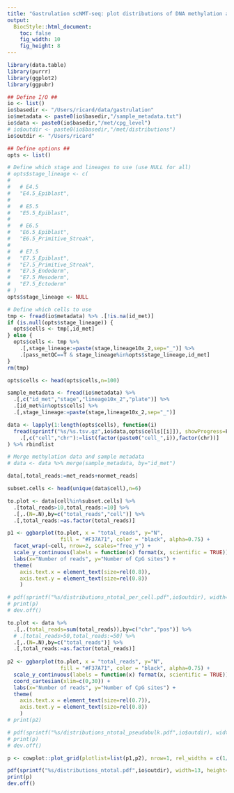 ```yaml
---
title: "Gastrulation scNMT-seq: plot distributions of DNA methylation at the CpG level"
output:
  BiocStyle::html_document: 
    toc: false
    fig_width: 10
    fig_height: 8
---
```


```r
library(data.table)
library(purrr)
library(ggplot2)
library(ggpubr)
```

```r

## Define I/O ##
io <- list()
io$basedir <- "/Users/ricard/data/gastrulation"
io$metadata <- paste0(io$basedir,"/sample_metadata.txt")
io$data <- paste0(io$basedir,"/met/cpg_level")
# io$outdir <- paste0(io$basedir,"/met/distributions")
io$outdir <- "/Users/ricard"

## Define options ##
opts <- list()

# Define which stage and lineages to use (use NULL for all)
# opts$stage_lineage <- c(
#   
#   # E4.5
#   "E4.5_Epiblast",
#   
#   # E5.5
#   "E5.5_Epiblast",
#   
#   # E6.5
#   "E6.5_Epiblast",
#   "E6.5_Primitive_Streak",
#   
#   # E7.5
#   "E7.5_Epiblast",
#   "E7.5_Primitive_Streak",
#   "E7.5_Endoderm",
#   "E7.5_Mesoderm",
#   "E7.5_Ectoderm"
# )
opts$stage_lineage <- NULL

# Define which cells to use
tmp <- fread(io$metadata) %>% .[!is.na(id_met)] 
if (is.null(opts$stage_lineage)) {
  opts$cells <- tmp[,id_met]
} else {
  opts$cells <- tmp %>%
    .[,stage_lineage:=paste(stage,lineage10x_2,sep="_")] %>%
    .[pass_metQC==T & stage_lineage%in%opts$stage_lineage,id_met]
}
rm(tmp)
```

```r
opts$cells <- head(opts$cells,n=100)
```

<!-- Load sample metadata -->
```r
sample_metadata <- fread(io$metadata) %>% 
  .[,c("id_met","stage","lineage10x_2","plate")] %>%
  .[id_met%in%opts$cells] %>%
  .[,stage_lineage:=paste(stage,lineage10x_2,sep="_")]
```

<!-- Load DNA methylation data  -->
```r
data <- lapply(1:length(opts$cells), function(i)
  fread(sprintf("%s/%s.tsv.gz",io$data,opts$cells[[i]]), showProgress=F) %>% 
    .[,c("cell","chr"):=list(factor(paste0("cell_",i)),factor(chr))]
) %>% rbindlist
```

<!-- Parse data -->
```r
# Merge methylation data and sample metadata
# data <- data %>% merge(sample_metadata, by="id_met")

data[,total_reads:=met_reads+nonmet_reads]
```

<!-- Plot histogram of the number of total reads per CpG site per cell -->
```r
subset.cells <- head(unique(data$cell),n=6)

to.plot <- data[cell%in%subset.cells] %>% 
  .[total_reads>10,total_reads:=10] %>%
  .[,.(N=.N),by=c("total_reads","cell")] %>%
  .[,total_reads:=as.factor(total_reads)] 

p1 <- ggbarplot(to.plot, x = "total_reads", y="N",
                 fill = "#F37A71", color = "black", alpha=0.75) +
  facet_wrap(~cell, nrow=2, scales="free_y") +
  scale_y_continuous(labels = function(x) format(x, scientific = TRUE)) +
  labs(x="Number of reads", y="Number of CpG sites") +
  theme(
    axis.text.x = element_text(size=rel(0.8)),
    axis.text.y = element_text(size=rel(0.8))
    )

# pdf(sprintf("%s/distributions_ntotal_per_cell.pdf",io$outdir), width=9, height=8)
# print(p)
# dev.off()
```

<!-- Plot histogram of the number of total reads per CpG site after pseudobulking -->
```r
to.plot <- data %>% 
  .[,.(total_reads=sum(total_reads)),by=c("chr","pos")] %>%
  # .[total_reads>50,total_reads:=50] %>%
  .[,.(N=.N),by=c("total_reads")] %>%
  .[,total_reads:=as.factor(total_reads)] 
  
p2 <- ggbarplot(to.plot, x = "total_reads", y="N",
                 fill = "#F37A71", color = "black", alpha=0.75) +
  scale_y_continuous(labels = function(x) format(x, scientific = TRUE)) +
  coord_cartesian(xlim=c(0,30)) +
  labs(x="Number of reads", y="Number of CpG sites") +
  theme(
    axis.text.x = element_text(size=rel(0.7)),
    axis.text.y = element_text(size=rel(0.8))
    )
# print(p2)

# pdf(sprintf("%s/distributions_ntotal_pseudobulk.pdf",io$outdir), width=9, height=8)
# print(p)
# dev.off()
```

```r
p <- cowplot::plot_grid(plotlist=list(p1,p2), nrow=1, rel_widths = c(1/2,1/2))

pdf(sprintf("%s/distributions_ntotal.pdf",io$outdir), width=13, height=7)
print(p)
dev.off()
```

